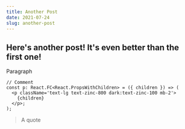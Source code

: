 ```yaml
---
title: Another Post
date: 2021-07-24
slug: another-post
---
```

## Here's another post! It's even better than the first one!

Paragraph

```tsx
// Comment
const p: React.FC<React.PropsWithChildren> = ({ children }) => (
  <p className='text-lg text-zinc-800 dark:text-zinc-100 mb-2'>
    {children}
  </p>;
);
```

> A quote